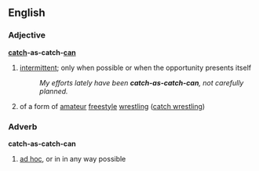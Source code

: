 ==English==
===Adjective===
'''[[catch]]-as-catch-[[can]]'''
#{{idiom}} [[intermittent]]; only when possible or when the opportunity presents itself
#:''My efforts lately have been '''catch-as-catch-can''', not carefully planned.''
# of a form of [[amateur]] [[freestyle]] [[wrestling]] ([[catch wrestling]])

===Adverb===
'''catch-as-catch-can'''
# [[ad hoc]], or in in any way possible